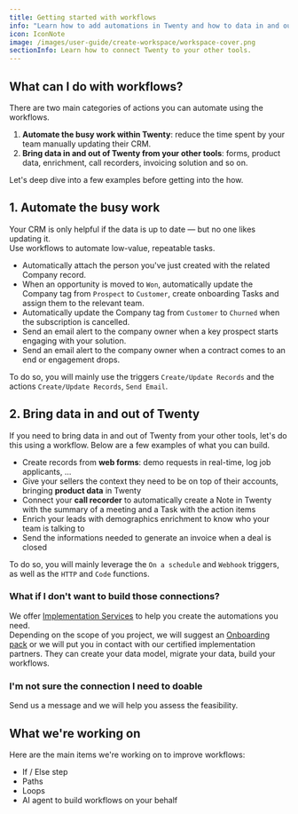 ```yaml
---
title: Getting started with workflows
info: "Learn how to add automations in Twenty and how to data in and out."
icon: IconNote
image: /images/user-guide/create-workspace/workspace-cover.png
sectionInfo: Learn how to connect Twenty to your other tools.
---
```

## What can I do with workflows?
There are two main categories of actions you can automate using the workflows.
  1. **Automate the busy work within Twenty**: reduce the time spent by your team manually updating their CRM.
  2. **Bring data in and out of Twenty from your other tools**: forms, product data, enrichment, call recorders, invoicing solution and so on.

Let's deep dive into a few examples before getting into the how.  

## 1. Automate the busy work
Your CRM is only helpful if the data is up to date — but no one likes updating it.  
Use workflows to automate low-value, repeatable tasks.
- Automatically attach the person you've just created with the related Company record.
- When an opportunity is moved to `Won`, automatically update the Company tag from `Prospect` to `Customer`, create onboarding Tasks and assign them to the relevant team.
- Automatically update the Company tag from `Customer` to `Churned` when the subscription is cancelled.
- Send an email alert to the company owner when a key prospect starts engaging with your solution.
- Send an email alert to the company owner when a contract comes to an end or engagement drops.

To do so, you will mainly use the triggers `Create/Update Records` and the actions `Create/Update Records`, `Send Email`.


## 2. Bring data in and out of Twenty
If you need to bring data in and out of Twenty from your other tools, let's do this using a workflow.
Below are a few examples of what you can build.
- Create records from **web forms**: demo requests in real-time, log job applicants, ...
- Give your sellers the context they need to be on top of their accounts, bringing **product data** in Twenty
- Connect your **call recorder** to automatically create a Note in Twenty with the summary of a meeting and a Task with the action items
- Enrich your leads with demographics enrichment to know who your team is talking to
- Send the informations needed to generate an invoice when a deal is closed

To do so, you will mainly leverage the ```On a schedule``` and ```Webhook``` triggers, as well as the ```HTTP``` and ```Code``` functions. 

### What if I don't want to build those connections?
We offer [Implementation Services](https://twenty.com/implementaion-services) to help you create the automations you need.  
Depending on the scope of you project, we will suggest an [Onboarding pack](https://twenty.com/onboarding-packages) or we will put you in contact with our certified implementation partners. They can create your data model, migrate your data, build your workflows.  

### I'm not sure the connection I need to doable 
Send us a message and we will help you assess the feasibility. 

## What we're working on
Here are the main items we're working on to improve workflows:
- If / Else step
- Paths
- Loops
- AI agent to build workflows on your behalf


<ArticleEditContent></ArticleEditContent>
